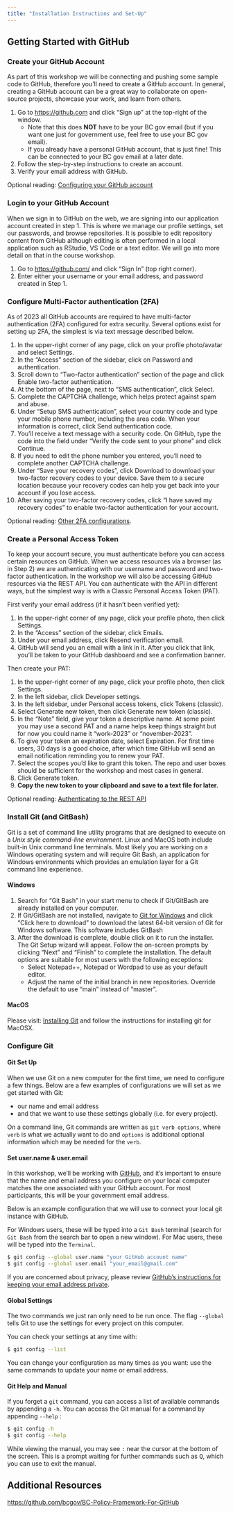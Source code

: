 ```yaml
---
title: "Installation Instructions and Set-Up"
---
```


## Getting Started with GitHub

### Create your GitHub Account

As part of this workshop we will be connecting and pushing some sample code to GitHub, therefore you'll need to create a GitHub account. In general, creating a GitHub account can be a great way to collaborate on open-source projects, showcase your work, and learn from others.

1.  Go to <https://github.com> and click "Sign up" at the top-right of the window.
    -   Note that this does **NOT** have to be your BC gov email (but if you want one just for government use, feel free to use your BC gov email).
    -   If you already have a personal GitHub account, that is just fine! This can be connected to your BC gov email at a later date.
2.  Follow the step-by-step instructions to create an account.
3.  Verify your email address with GitHub.

Optional reading: [Configuring your GitHub account](https://docs.github.com/en/get-started/onboarding/getting-started-with-your-github-account#part-1-configuring-your-github-account)

### Login to your GitHub Account

When we sign in to GitHub on the web, we are signing into our application account created in step 1. This is where we manage our profile settings, set our passwords, and browse repositories. It is possible to edit repository content from GitHub although editing is often performed in a local application such as RStudio, VS Code or a text editor. We will go into more detail on that in the course workshop.

1.  Go to [https://github.com/](https://github.com) and click "Sign In" (top right corner).\
2.  Enter either your username or your email address, and password created in Step 1.

### Configure Multi-Factor authentication (2FA)

As of 2023 all GitHub accounts are required to have multi-factor authentication (2FA) configured for extra security. Several options exist for setting up 2FA, the simplest is via text message described below.

1.  In the upper-right corner of any page, click on your profile photo/avatar and select Settings.
2.  In the "Access" section of the sidebar, click on Password and authentication.
3.  Scroll down to "Two-factor authentication" section of the page and click Enable two-factor authentication.
4.  At the bottom of the page, next to "SMS authentication", click Select.
5.  Complete the CAPTCHA challenge, which helps protect against spam and abuse.
6.  Under "Setup SMS authentication", select your country code and type your mobile phone number, including the area code. When your information is correct, click Send authentication code.
7.  You'll receive a text message with a security code. On GitHub, type the code into the field under "Verify the code sent to your phone" and click Continue.
8.  If you need to edit the phone number you entered, you'll need to complete another CAPTCHA challenge.
9.  Under "Save your recovery codes", click Download to download your two-factor recovery codes to your device. Save them to a secure location because your recovery codes can help you get back into your account if you lose access.
10. After saving your two-factor recovery codes, click "I have saved my recovery codes" to enable two-factor authentication for your account.

Optional reading: [Other 2FA configurations](https://docs.github.com/en/authentication/securing-your-account-with-two-factor-authentication-2fa/configuring-two-factor-authentication).

### Create a Personal Access Token

To keep your account secure, you must authenticate before you can access certain resources on GitHub. When we access resources via a browser (as in Step 2) we are authenticating with our username and password and two-factor authentication. In the workshop we will also be accessing GitHub resources via the REST API. You can authenticate with the API in different ways, but the simplest way is with a Classic Personal Access Token (PAT).

First verify your email address (if it hasn't been verified yet):

1.  In the upper-right corner of any page, click your profile photo, then click Settings.
2.  In the "Access" section of the sidebar, click Emails.
3.  Under your email address, click Resend verification email.
4.  GitHub will send you an email with a link in it. After you click that link, you'll be taken to your GitHub dashboard and see a confirmation banner.

Then create your PAT:

1.  In the upper-right corner of any page, click your profile photo, then click Settings.
2.  In the left sidebar, click Developer settings.
3.  In the left sidebar, under Personal access tokens, click Tokens (classic).
4.  Select Generate new token, then click Generate new token (classic).
5.  In the "Note" field, give your token a descriptive name. At some point you may use a second PAT and a name helps keep things straight but for now you could name it "work-2023" or "november-2023".
6.  To give your token an expiration date, select Expiration. For first time users, 30 days is a good choice, after which time GitHub will send an email notification reminding you to renew your PAT.
7.  Select the scopes you'd like to grant this token. The repo and user boxes should be sufficient for the workshop and most cases in general.
8.  Click Generate token.
9.  **Copy the new token to your clipboard and save to a text file for later.**

Optional reading: [Authenticating to the REST API](https://docs.github.com/en/rest/overview/authenticating-to-the-rest-api?apiVersion=2022-11-28)

### Install Git (and GitBash) {.tabset}

Git is a set of command line utility programs that are designed to execute on a *Unix style command-line environment*. Linux and MacOS both include built-in Unix command line terminals. Most likely you are working on a Windows operating system and will require Git Bash, an application for Windows environments which provides an emulation layer for a Git command line experience.

#### Windows

1.  Search for "Git Bash" in your start menu to check if Git/GitBash are already installed on your computer.
2.  If Git/GitBash are not installed, navigate to [Git for Windows](https://git-scm.com/download/win) and click "Click here to download" to download the latest 64-bit version of Git for Windows software. This software includes GitBash
3.  After the download is complete, double click on it to run the installer. The Git Setup wizard will appear. Follow the on-screen prompts by clicking "Next" and "Finish" to complete the installation.  The default options are suitable for most users with the following exceptions:
    - Select Notepad++, Notepad or Wordpad to use as your default editor.
    - Adjust the name of the initial branch in new repositories.  Override the default to use “main” instead of “master”.  


#### MacOS

Please visit: [Installing Git](https://www.atlassian.com/git/tutorials/install-git) and follow the instructions for installing git for MacOSX.

### Configure Git

#### Git Set Up

When we use Git on a new computer for the first time, we need to configure a few things. Below are a few examples of configurations we will set as we get started with Git:

-   our name and email address
-   and that we want to use these settings globally (i.e. for every project).

On a command line, Git commands are written as `git verb options`, where `verb` is what we actually want to do and `options` is additional optional information which may be needed for the `verb`.

#### Set user.name & user.email

In this workshop, we'll be working with [GitHub](https://github.com/), and it's important to ensure that the name and email address you configure on your local computer matches the one associated with your GitHub account. For most participants, this will be your government email address.

Below is an example configuration that we will use to connect your local git instance with GitHub. 

For Windows users, these will be typed into a `Git Bash` terminal (search for `Git Bash` from the search bar to open a new window). For Mac users, these will be typed into the `Terminal`.

``` bash
$ git config --global user.name "your GitHub account name" 
$ git config --global user.email "your_email@gmail.com"
```

If you are concerned about privacy, please review [GitHub's instructions for keeping your email address private](https://help.github.com/articles/keeping-your-email-address-private/).

#### Global Settings

The two commands we just ran only need to be run once. The flag `--global` tells Git to use the settings for every project on this computer.

You can check your settings at any time with:

``` bash
$ git config --list
```

You can change your configuration as many times as you want: use the same commands to update your name or email address.

#### Git Help and Manual

If you forget a `git` command, you can access a list of available commands by appending a `-h`. You can access the Git manual for a command by appending `--help` :

``` bash
$ git config -h
$ git config --help
```

While viewing the manual, you may see `:` near the cursor at the bottom of the screen.  This is a prompt waiting for further commands such as <kbd>Q</kbd>, which you can use to exit the manual.

## Additional Resources

<https://github.com/bcgov/BC-Policy-Framework-For-GitHub>


